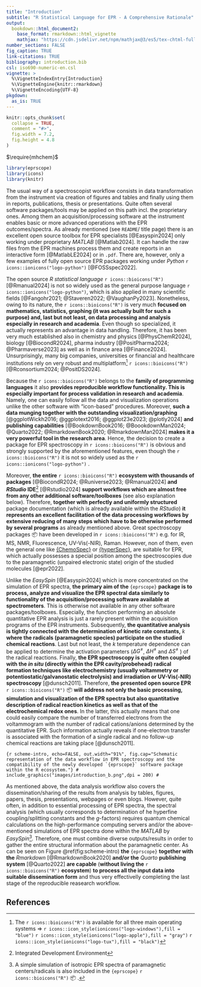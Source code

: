 ```yaml
---
title: "Introduction"
subtitle: "R Statistical Language for EPR - A Comprehensive Rationale"
output: 
  bookdown::html_document2:
    base_format: rmarkdown::html_vignette
    mathjax: "https://cdn.jsdelivr.net/npm/mathjax@3/es5/tex-chtml-full.js"
number_sections: FALSE
fig_caption: TRUE
link-citations: TRUE
bibliography: introduction.bib
csl: iso690-numeric-en.csl
vignette: >
  %\VignetteIndexEntry{Introduction}
  %\VignetteEngine{knitr::rmarkdown}
  %\VignetteEncoding{UTF-8}
pkgdown:
  as_is: TRUE  
---
```


```r
knitr::opts_chunk$set(
  collapse = TRUE,
  comment = "#>",
  fig.width = 7.2,
  fig.height = 4.8
)
```

$\require{mhchem}$

```r
library(eprscope)
library(icons)
library(knitr)
```

The usual way of a spectroscopist workflow consists in data transformation from the instrument via creation of figures and tables and finally using them in reports, publications, thesis or presentations. Quite often several software packages/tools may be applied on this path incl. the proprietary ones. Among them an acquisition/processing software at the instrument enables basic or more advanced operations with the EPR outcomes/spectra. As already mentioned (see `README`/ title page) there is an excellent open source toolbox for EPR specialists [@Easyspin2024] only working under proprietary *MATLAB* [@Matlab2024]. It can handle the raw files from the EPR machines process them and create reports in an interactive form [@MatlabLE2024] or in `.pdf`. There are, however, only a few examples of fully open source EPR packages working under *Python* `r icons::ionicons("logo-python")` [@FOSSspec2022].

The open source *R statistical language* `r icons::bioicons("R")` [@Rmanual2024] is not so widely used as the general purpose language `r icons::ionicons("logo-python")`, which is also applied in many scientific fields [@Fangohr2021; @Staveren2022; @VaughanPy2023]. Nonetheless, owing to its nature, the `r icons::bioicons("R")` is very much **focused on mathematics, statistics, graphing (it was actually built for such a purpose) and, last but not least, on data processing and analysis especially in research and academia**. Even though so specialized, it actually represents an advantage in data handling. Therefore, it has been very much established also in chemistry and physics [@PhysChemR2024], biology [@BiocondR2024], pharma industry [@PositPharma2024; @Pharmaverse2023] as well as in finance area [@Finance2024]. Unsurprisingly, many big companies, universities or financial and healthcare institutions rely on very robust and multiplatform[^1] `r icons::bioicons("R")` [@Rconsortium2024; @PositDS2024].

[^1]: The `r icons::bioicons("R")` is available for all three main operating systems =\> `r icons::icon_style(ionicons("logo-windows"),fill = "blue")` `r icons::icon_style(ionicons("logo-apple"),fill = "gray")` `r icons::icon_style(ionicons("logo-tux"),fill = "black")`

Because the `r icons::bioicons("R")` belongs to the **family of programming languages** it also **provides reproducible workflow functionality. This is especially important for process validation in research and academia**. Namely, one can easily follow all the data and visualization operations unlike the other software with "icon-based" procedures. Moreover, **such a data munging together with the outstanding visualization/graphing** [@ggplotWickh2016; @ggplotext2016; @ggplot23e2023; @plotly2024] **and publishing capabilities** [@BookdownBook2016; @BoookdownMan2024; @Quarto2022; @RmarkdownBook2020; @RmarkdownMan2024] **makes it a very powerful tool in the research area**. Hence, the decision to create a package for EPR spectroscopy in `r icons::bioicons("R")` is obvious and strongly supported by the aforementioned features, even though the `r icons::bioicons("R")` it is not so widely used as the `r icons::ionicons("logo-python")` .

Moreover, **the entire** `r icons::bioicons("R")` **ecosystem with thousands of packages** [@BiocondR2024; @Runiverse2023; @Rmanual2024] **and *RStudio* IDE**[^2] [@Rstudio2024] **support workflows which are almost free from any other additional software/toolboxes** (see also explanation below). Therefore, **together with perfectly and uniformly structured** package documentation (which is already available within the *RStudio*) **it represents an excellent facilitation of the data processing workflows by extensive reducing of many steps which have to be otherwise performed by several programs** as already mentioned above. Great spectroscopy packages 📦 have been developed in `r icons::bioicons("R")` e.g. for IR, MS, NMR, Fluorescence, UV-Vis(-NIR), Raman. However, non of them, even the general one like [{ChemoSpec}](https://bryanhanson.github.io/ChemoSpec/) or [{hyperSpec}](https://r-hyperspec.github.io/hyperSpec/index.html), are suitable for EPR, which actually possesses a special position among the spectroscopies due to the paramagnetic (unpaired electronic state) origin of the studied molecules [@epr2022].

[^2]: Integrated Development Environment

Unlike the *EasySpin* [@Easyspin2024] which is more concentrated on the simulation of EPR spectra, **the primary aim of the** `{eprscope}` **package is to process, analyze and visualize the EPR spectral data similarly to functionality of the acquisition/processing software available at spectrometers**. This is otherwise not available in any other software packages/toolboxes. Especially, the function performing an absolute quantitative EPR analysis is just a rarely present within the acquisition programs of the EPR instruments. Subsequently, **the quantitative analysis is tightly connected with the determination of kinetic rate constants,** $k$ **where the radicals (paramagnetic species) participate on the studied chemical reactions**. Last but not least, the $k$ temperature dependence can be applied to determine the activation parameters ($\Delta G^{\neq}$, $\Delta H^{\neq}$ and $\Delta S^{\neq}$ ) of the radical reactions. Finally, **the EPR spectroscopy is quite often coupled with the *in situ* (directly within the EPR cavity/probehead) radical formation techniques like electrochemistry (usually voltammetry or potentiostatic/galvanostatic electrolysis) and irradiation or UV-Vis(-NIR) spectroscopy** [@dunsch2011]. Therefore, **the presented open source EPR** `r icons::bioicons("R")` 📦 **will address not only the basic processing, simulation and visualization of the EPR spectra but also quantitative description of radical reaction kinetics as well as that of the electrochemical redox ones**. In the latter, this actually means that one could easily compare the number of transferred electrons from the voltammogram with the number of radical cations/anions determined by the quantitative EPR. Such information actually reveals if one-electron transfer is associated with the formation of a single radical and no follow-up chemical reactions are taking place [@dunsch2011].

```{r scheme-intro, echo=FALSE, out.width="91%", fig.cap="Schematic representation of the data workflow in EPR spectroscopy and the compatibility of the newly developed `{eprscope}` software package within the R ecosystem."}
#
include_graphics("images/introduction_b.png",dpi = 200)
#
```

As mentioned above, the data analysis workflow also covers the dissemination/sharing of the results from analysis by tables, figures, papers, thesis, presentations, webpages or even blogs. However, quite often, in addition to essential processing of EPR spectra, the spectral analysis (which usually corresponds to determination of he hyperfine coupling/splitting constants and the *g*-factors) requires quantum chemical calculations on the high-performance computing servers and/or the above-mentioned simulations of EPR spectra done within the *MATLAB* by *EasySpin*[^3]*.* Therefore, one must combine diverse outputs/results in order to gather the entire structural information about the paramagnetic center. As can be seen on Figure \@ref(fig:scheme-intro) **the** `{eprscope}` **together with the** *Rmarkdown* [@RmarkdownBook2020] **and/or the** *Quarto* **publishing system** [@Quarto2022] **are capable** (**without living the** `r icons::bioicons("R")` **ecosystem**) **to process all the input data into suitable dissemination form** and thus very effectivelly completing the last stage of the reproducible reasearch workflow.

[^3]: A simple simulation of isotropic EPR spectra of paramagnetic centers/radicals is also included in the `{eprscope}` `r icons::bioicons("R")` 📦 .

## References
